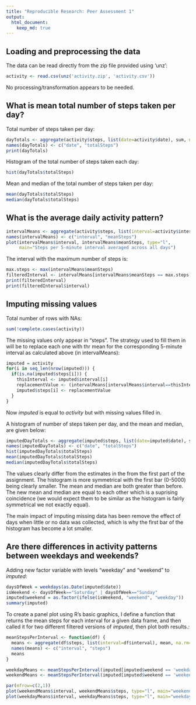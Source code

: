 ```yaml
---
title: "Reproducible Research: Peer Assessment 1"
output: 
  html_document:
    keep_md: true
---
```



## Loading and preprocessing the data

The data can be read directly from the zip file provided using 'unz':

```r
activity <- read.csv(unz('activity.zip', 'activity.csv'))
```

No processing/transformation appears to be needed.

## What is mean total number of steps taken per day?

Total number of steps taken per day:

```r
dayTotals <- aggregate(activity$steps, list(date=activity$date), sum, na.rm=T)
names(dayTotals) <- c("date", "totalSteps")
print(dayTotals)
```

Histogram of the total number of steps taken each day:

```r
hist(dayTotals$totalSteps)
```

Mean and median of the total number of steps taken per day:

```r
mean(dayTotals$totalSteps)
median(dayTotals$totalSteps)
```

## What is the average daily activity pattern?

```r
intervalMeans <- aggregate(activity$steps, list(interval=activity$interval), mean, na.rm=T)
names(intervalMeans) <- c("interval", "meanSteps")
plot(intervalMeans$interval, intervalMeans$meanSteps, type="l",
     main="Steps per 5-minute interval averaged across all days")
```

The interval with the maximum number of steps is:

```r
max.steps <- max(intervalMeans$meanSteps)
filteredInterval <- intervalMeans[intervalMeans$meanSteps == max.steps, ]
print(filteredInterval)
print(filteredInterval$interval)
```


## Imputing missing values

Total number of rows with NAs:

```r
sum(!complete.cases(activity))
```

The missing values only appear in "steps". The strategy used to fill them in will be to replace each one with thr mean for the corresponding 5-minute interval as calculated above (in intervalMeans):

```r
imputed = activity
for(i in seq_len(nrow(imputed))) {
  if(is.na(imputed$steps[i])) {
    thisInterval <- imputed$interval[i]
    replacementValue <- (intervalMeans[intervalMeans$interval==thisInterval,])$meanSteps
    imputed$steps[i] <- replacementValue
  }
}
```

Now *imputed* is equal to  *activity* but with missing values filled in.

A histogram of number of steps taken per day, and the mean and median, are given below:

```r
imputedDayTotals <- aggregate(imputed$steps, list(date=imputed$date), sum)
names(imputedDayTotals) <- c("date", "totalSteps")
hist(imputedDayTotals$totalSteps)
mean(imputedDayTotals$totalSteps)
median(imputedDayTotals$totalSteps)
```

The values clearly differ from the estimates in the from the first part of the assignment. The histogram is more symmetrical with the first bar (0-5000) being clearly smaller. The mean and median are both greater than before. The new mean and median are equal to each other which is a suprising coincidence (we would expect them to be similar as the histogram is fairly symmetrical we not exactly equal).

The main impact of imputing missing data has been remove the effect of days when little or no data was collected, which is why the first bar of the histogram has become a lot smaller.

## Are there differences in activity patterns between weekdays and weekends?

Adding new factor variable with levels "weekday" and "weekend" to *imputed*:

```r
daysOfWeek = weekdays(as.Date(imputed$date))
isWeekend <- daysOfWeek=="Saturday" | daysOfWeek=="Sunday"
imputed$weekend = as.factor(ifelse(isWeekend, "weekend", "weekday"))
summary(imputed)
```

To create a panel plot using R's basic graphics, I define a function that returns the mean steps for each interval for a given data frame, and then called it for two different filtered versions of *imputed*, then plot both results.:

```r
meanStepsPerInterval <- function(df) {
  means <- aggregate(df$steps, list(interval=df$interval), mean, na.rm=T)
  names(means) <- c("interval", "steps")
  means
}

weekdayMeans <- meanStepsPerInterval(imputed[imputed$weekend == 'weekday',])
weekendMeans <- meanStepsPerInterval(imputed[imputed$weekend == 'weekend',])

par(mfrow=c(2,1))
plot(weekendMeans$interval, weekendMeans$steps, type="l", main="weekend")
plot(weekdayMeans$interval, weekdayMeans$steps, type="l", main="weekday")
```
